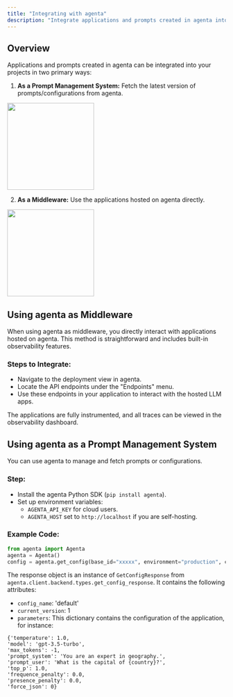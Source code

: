 ```yaml
---
title: "Integrating with agenta"
description: "Integrate applications and prompts created in agenta into your projects."
---
```


## Overview

Applications and prompts created in agenta can be integrated into your projects in two primary ways:

1. **As a Prompt Management System:** Fetch the latest version of prompts/configurations from agenta.

<img height="200" src="/images/prompt_management/asapromptmanagement.png" />

2. **As a Middleware:** Use the applications hosted on agenta directly.

<img height="200" src="/images/prompt_management/asaproxy.png" />

## Using agenta as Middleware

When using agenta as middleware, you directly interact with applications hosted on agenta. This method is straightforward and includes built-in observability features.

### Steps to Integrate:

- Navigate to the deployment view in agenta.
- Locate the API endpoints under the "Endpoints" menu.
- Use these endpoints in your application to interact with the hosted LLM apps.

The applications are fully instrumented, and all traces can be viewed in the observability dashboard.

## Using agenta as a Prompt Management System

You can use agenta to manage and fetch prompts or configurations.

### Step:

- Install the agenta Python SDK (`pip install agenta`).
- Set up environment variables:
  - `AGENTA_API_KEY` for cloud users.
  - `AGENTA_HOST` set to `http://localhost` if you are self-hosting.

### Example Code:

```python
from agenta import Agenta
agenta = Agenta()
config = agenta.get_config(base_id="xxxxx", environment="production", cache_timeout=200) # Fetches the configuration with caching
```

The response object is an instance of `GetConfigResponse` from `agenta.client.backend.types.get_config_response`. It contains the following attributes:

- `config_name`: 'default'
- `current_version`: 1
- `parameters`: This dictionary contains the configuration of the application, for instance:

```
{'temperature': 1.0,
'model': 'gpt-3.5-turbo',
'max_tokens': -1,
'prompt_system': 'You are an expert in geography.',
'prompt_user': 'What is the capital of {country}?',
'top_p': 1.0,
'frequence_penalty': 0.0,
'presence_penalty': 0.0,
'force_json': 0}
```
